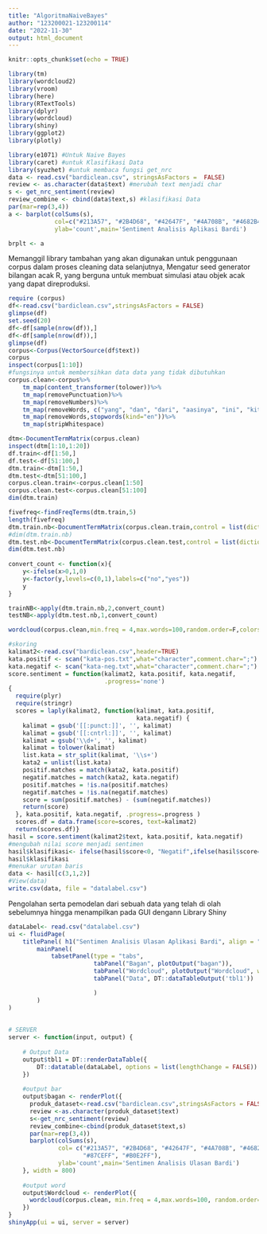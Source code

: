 ```yaml
---
title: "AlgoritmaNaiveBayes"
author: "123200021-123200114"
date: "2022-11-30"
output: html_document
---
```


```r
knitr::opts_chunk$set(echo = TRUE)
```

```r
library(tm)
library(wordcloud2)
library(vroom)
library(here)
library(RTextTools)
library(dplyr)
library(wordcloud)
library(shiny)
library(ggplot2)
library(plotly)
```

```r
library(e1071) #Untuk Naive Bayes
library(caret) #untuk Klasifikasi Data
library(syuzhet) #untuk membaca fungsi get_nrc
data <- read.csv("bardiclean.csv", stringsAsFactors =  FALSE)
review <- as.character(data$text) #merubah text menjadi char
s <- get_nrc_sentiment(review)
review_combine <- cbind(data$text,s) #klasifikasi Data
par(mar=rep(3,4))
a <- barplot(colSums(s), 
             col=c("#213A57", "#2B4D68", "#42647F", "#4A708B", "#4682B4", "#5C99CC", "#5CACEE", "#63B8FF", "#87CEFF", "#B0E2FF"),
             ylab='count',main='Sentiment Analisis Aplikasi Bardi')

brplt <- a
```
Memanggil library tambahan yang akan digunakan untuk penggunaan corpus dalam proses cleaning data selanjutnya, Mengatur seed generator bilangan acak R, yang berguna untuk membuat simulasi atau objek acak yang dapat direproduksi.

```r
require (corpus)
df<-read.csv("bardiclean.csv",stringsAsFactors = FALSE)
glimpse(df)
set.seed(20)
df<-df[sample(nrow(df)),]
df<-df[sample(nrow(df)),]
glimpse(df)
corpus<-Corpus(VectorSource(df$text))
corpus
inspect(corpus[1:10])
#fungsinya untuk membersihkan data data yang tidak dibutuhkan 
corpus.clean<-corpus%>%
    tm_map(content_transformer(tolower))%>%
    tm_map(removePunctuation)%>%
    tm_map(removeNumbers)%>%
    tm_map(removeWords, c("yang", "dan", "dari", "aasinya", "ini", "kita", "untuk" ,"nya","can","aasi"))%>%
    tm_map(removeWords,stopwords(kind="en"))%>%
    tm_map(stripWhitespace)

dtm<-DocumentTermMatrix(corpus.clean)
inspect(dtm[1:10,1:20])
df.train<-df[1:50,]
df.test<-df[51:100,]                                            
dtm.train<-dtm[1:50,]
dtm.test<-dtm[51:100,]
corpus.clean.train<-corpus.clean[1:50]
corpus.clean.test<-corpus.clean[51:100]
dim(dtm.train)

fivefreq<-findFreqTerms(dtm.train,5)
length(fivefreq)
dtm.train.nb<-DocumentTermMatrix(corpus.clean.train,control = list(dictionary=fivefreq))
#dim(dtm.train.nb)
dtm.test.nb<-DocumentTermMatrix(corpus.clean.test,control = list(dictionary=fivefreq))
dim(dtm.test.nb)
 
convert_count <- function(x){
    y<-ifelse(x>0,1,0)
    y<-factor(y,levels=c(0,1),labels=c("no","yes"))
    y
}

trainNB<-apply(dtm.train.nb,2,convert_count)
testNB<-apply(dtm.test.nb,1,convert_count)

wordcloud(corpus.clean,min.freq = 4,max.words=100,random.order=F,colors=brewer.pal(8,"Dark2"))

#skoring
kalimat2<-read.csv("bardiclean.csv",header=TRUE)
kata.positif <- scan("kata-pos.txt",what="character",comment.char=";")
kata.negatif <- scan("kata-neg.txt",what="character",comment.char=";")
score.sentiment = function(kalimat2, kata.positif, kata.negatif,
                           .progress='none')
{
  require(plyr)
  require(stringr)
  scores = laply(kalimat2, function(kalimat, kata.positif,
                                    kata.negatif) {
    kalimat = gsub('[[:punct:]]', '', kalimat)
    kalimat = gsub('[[:cntrl:]]', '', kalimat)
    kalimat = gsub('\\d+', '', kalimat)
    kalimat = tolower(kalimat)
    list.kata = str_split(kalimat, '\\s+')
    kata2 = unlist(list.kata)
    positif.matches = match(kata2, kata.positif)
    negatif.matches = match(kata2, kata.negatif)
    positif.matches = !is.na(positif.matches)
    negatif.matches = !is.na(negatif.matches)
    score = sum(positif.matches) - (sum(negatif.matches))
    return(score)
  }, kata.positif, kata.negatif, .progress=.progress )
  scores.df = data.frame(score=scores, text=kalimat2)
  return(scores.df)}
hasil = score.sentiment(kalimat2$text, kata.positif, kata.negatif)
#mengubah nilai score menjadi sentimen
hasil$klasifikasi<- ifelse(hasil$score<0, "Negatif",ifelse(hasil$score==0,"Netral","Positif"))
hasil$klasifikasi
#menukar urutan baris
data <- hasil[c(3,1,2)]
#View(data)
write.csv(data, file = "datalabel.csv")
```
Pengolahan serta pemodelan dari sebuah data yang telah di olah sebelumnya hingga menampilkan pada GUI dengann Library Shiny

```r
dataLabel<- read.csv("datalabel.csv")
ui <- fluidPage(
    titlePanel( h1("Sentimen Analisis Ulasan Aplikasi Bardi", align = "center")),
        mainPanel(
            tabsetPanel(type = "tabs",
                        tabPanel("Bagan", plotOutput("bagan")), 
                        tabPanel("Wordcloud", plotOutput("Wordcloud", width = "500px", height = "500px")),
                        tabPanel("Data", DT::dataTableOutput('tbl1'))

                        )
        )
)
    
    
# SERVER 
server <- function(input, output) {
    
    # Output Data
    output$tbl1 = DT::renderDataTable({
        DT::datatable(dataLabel, options = list(lengthChange = FALSE))
    })
    
    #output bar
    output$bagan <- renderPlot({
      produk_dataset<-read.csv("bardiclean.csv",stringsAsFactors = FALSE)
      review <-as.character(produk_dataset$text)
      s<-get_nrc_sentiment(review)
      review_combine<-cbind(produk_dataset$text,s)
      par(mar=rep(3,4))
      barplot(colSums(s),
              col= c("#213A57", "#2B4D68", "#42647F", "#4A708B", "#4682B4", "#5C99CC", "#5CACEE", "#63B8FF",
                     "#87CEFF", "#B0E2FF"),
              ylab='count',main='Sentimen Analisis Ulasan Bardi')
    }, width = 800)
    
    #output word
    output$Wordcloud <- renderPlot({
      wordcloud(corpus.clean, min.freq = 4,max.words=100, random.order=F, colors=brewer.pal(8,"Dark2"))
    })
}
shinyApp(ui = ui, server = server)
```